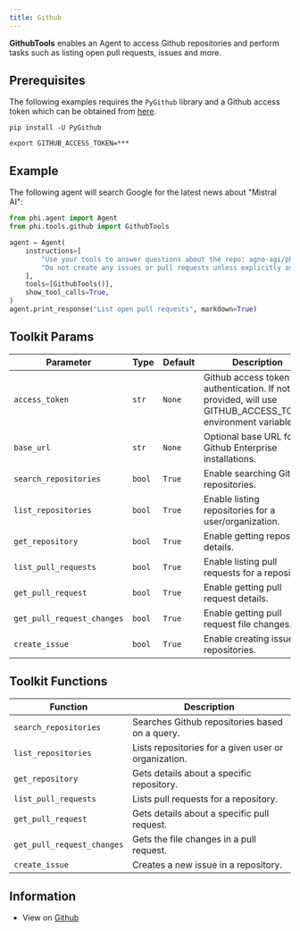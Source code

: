 ```yaml
---
title: Github
---
```


**GithubTools** enables an Agent to access Github repositories and perform tasks such as listing open pull requests, issues and more.

## Prerequisites

The following examples requires the `PyGithub` library and a Github access token which can be obtained from [here](https://github.com/settings/tokens).

```shell
pip install -U PyGithub
```

```shell
export GITHUB_ACCESS_TOKEN=***
```

## Example

The following agent will search Google for the latest news about "Mistral AI":

```python cookbook/tools/github_tools.py
from phi.agent import Agent
from phi.tools.github import GithubTools

agent = Agent(
    instructions=[
        "Use your tools to answer questions about the repo: agno-agi/phidata",
        "Do not create any issues or pull requests unless explicitly asked to do so",
    ],
    tools=[GithubTools()],
    show_tool_calls=True,
)
agent.print_response("List open pull requests", markdown=True)
```

## Toolkit Params

| Parameter | Type | Default | Description |
|-----------|------|---------|-------------|
| `access_token` | `str` | `None` | Github access token for authentication. If not provided, will use GITHUB_ACCESS_TOKEN environment variable. |
| `base_url` | `str` | `None` | Optional base URL for Github Enterprise installations. |
| `search_repositories` | `bool` | `True` | Enable searching Github repositories. |
| `list_repositories` | `bool` | `True` | Enable listing repositories for a user/organization. |
| `get_repository` | `bool` | `True` | Enable getting repository details. |
| `list_pull_requests` | `bool` | `True` | Enable listing pull requests for a repository. |
| `get_pull_request` | `bool` | `True` | Enable getting pull request details. |
| `get_pull_request_changes` | `bool` | `True` | Enable getting pull request file changes. |
| `create_issue` | `bool` | `True` | Enable creating issues in repositories. |

## Toolkit Functions

| Function | Description |
|----------|-------------|
| `search_repositories` | Searches Github repositories based on a query. |
| `list_repositories` | Lists repositories for a given user or organization. |
| `get_repository` | Gets details about a specific repository. |
| `list_pull_requests` | Lists pull requests for a repository. |
| `get_pull_request` | Gets details about a specific pull request. |
| `get_pull_request_changes` | Gets the file changes in a pull request. |
| `create_issue` | Creates a new issue in a repository. |

## Information

- View on [Github](https://github.com/agno-agi/phidata/blob/main/phi/tools/github.py)
